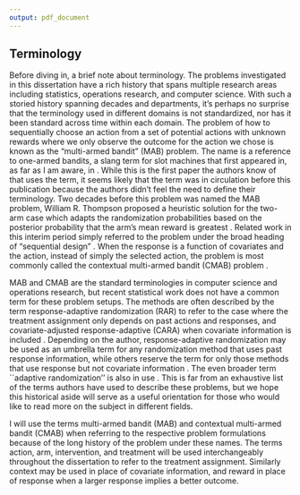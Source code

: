 ```yaml
---
output: pdf_document
---
```


## Terminology

Before diving in, a brief note about terminology. The problems investigated in this dissertation have a rich history that spans multiple research areas including statistics, operations research, and computer science. With such a storied history spanning decades and departments, it's perhaps no surprise that the terminology used in different domains is not standardized, nor has it been standard across time within each domain. The problem of how to sequentially choose an action from a set of potential actions with unknown rewards where we only observe the outcome for the action we chose is known as the "multi-armed bandit" (MAB) problem. The name is a reference to one-armed bandits, a slang term for slot machines that first appeared in, as far as I am aware, in \cite{bush1953stochastic}. While this is the first paper the authors know of that uses the term, it seems likely that the term was in circulation before this publication because the authors didn't feel the need to define their terminology. Two decades before this problem was named the MAB problem, William R. Thompson proposed a heuristic solution for the two-arm case which adapts the randomization probabilities based on the posterior probability that the arm's mean reward is greatest \cite{thompson1933likelihood}. Related work in this interim period simply referred to the problem under the broad heading of "sequential design" \citep{wald1947sequential, robbins1952some}. When the response is a function of covariates and the action, instead of simply the selected action, the problem is most commonly called the contextual multi-armed bandit (CMAB) problem \citep{woodroofe1979one, langford2007epoch}. 

MAB and CMAB are the standard terminologies in computer science and operations research, but recent statistical work does not have a common term for these problem setups. The methods are often described by the term response-adaptive randomization (RAR) to refer to the case where the treatment assignment only depends on past actions and responses, and covariate-adjusted response-adaptive (CARA) when covariate information is included \citep{hu2006theory}. Depending on the author, response-adaptive randomization may be used as an umbrella term for any randomization method that uses past response information, while others reserve the term for only those methods that use response but not covariate information \citep{hu2006theory}. The even broader term ``adaptive randomization'' is also in use \cite{thall2015statistical}. This is far from an exhaustive list of the terms authors have used to describe these problems, but we hope this historical aside will serve as a useful orientation for those who would like to read more on the subject in different fields.

I will use the terms multi-armed bandit (MAB) and contextual multi-armed bandit (CMAB) when referring to the respective problem formulations because of the long history of the problem under these names. The terms action, arm, intervention, and treatment will be used interchangeably throughout the dissertation to refer to the treatment assignment. Similarly context may be used in place of covariate information, and reward in place of response when a larger response implies a better outcome.

\subsubsection{Landau Notation}

```{=latex}

Algorithms and randomization methods may be compared in terms of how quickly the regret grows as a function of the number of arms and study participants. To describe these bounds we'll use Landau notation or ``big o''-notation to characterize the rate that functions grow. For functions $f, g$ that map the natural numbers to the non-negative reals, we say that $f(n)$ is $O\left(g(n)\right)$ if and only if $\limsup_{n \to \infty}\frac{f(n)}{g(n)} < \infty$. While constants may differ and smaller order terms may differ, the leading term in $f(n)$ can't grow at a faster rate than the leading term in $g(n)$. We say that $f(n)$ is $\Omega \left(g(n)\right)$ if and only if $\liminf_{n \to \infty}\frac{f(n)}{g(n)} > 0$.
```